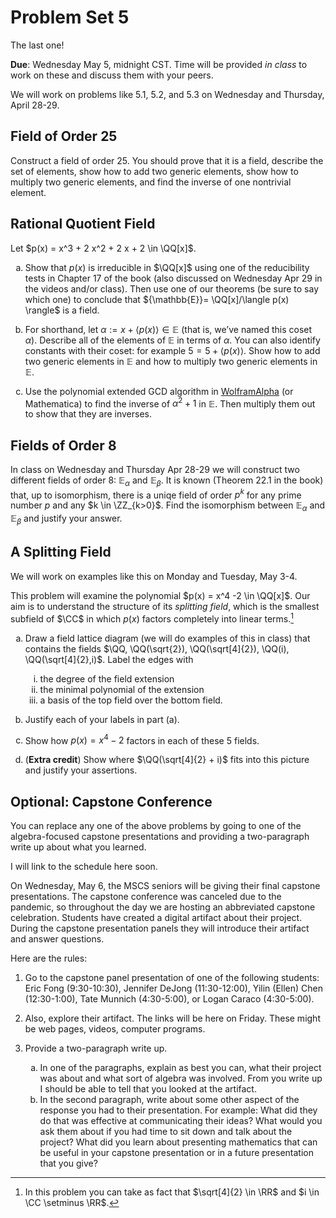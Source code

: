 # Problem Set 5

The last one!

\newcommand{\EE}{{\mathbb{E}}}


**Due**: Wednesday May 5, midnight CST. Time will be provided *in class* to work on these and discuss them with your peers. 

We will work on problems like 5.1, 5.2, and 5.3 on Wednesday and Thursday, April 28-29. 

##  Field of Order 25

Construct a field of order 25. You should prove that it is a field, describe the set of elements, show how to add two generic elements, show how to multiply two generic elements, and find the inverse of one nontrivial element. 

##  Rational Quotient Field

Let $p(x) =  x^3 + 2 x^2 + 2 x + 2 \in \QQ[x]$.

a. Show that $p(x)$ is irreducible in $\QQ[x]$ using one of the reducibility tests in Chapter 17 of the book (also discussed on Wednesday Apr 29 in the videos and/or class). Then use one of our theorems (be sure to say which one) to conclude that $\EE = \QQ[x]/\langle p(x) \rangle$ is a field.

b. For shorthand, let $\alpha := x + \langle p(x) \rangle \in \EE$ (that is, we've named this coset $\alpha$). Describe all of the elements of $\EE$ in terms of $\alpha$. You can also identify constants with their coset: for example $5 = 5 + \langle p(x) \rangle$. Show how to add two generic elements in $\EE$ and how to multiply two generic elements in $\EE$.

c. Use the polynomial extended GCD algorithm in [WolframAlpha](https://www.wolframalpha.com/input/?i=PolynomialExtendedGCD%5Bx%5E2%2B1%2Cx%5E3-4x%2B7%2Cx%5D) (or Mathematica) to find the inverse of $\alpha^2 + 1$ in $\EE$. Then multiply them out to show that they are inverses.


## Fields of Order 8

In class on Wednesday and Thursday Apr 28-29 we will construct two different fields of order 8: $\EE_\alpha$ and $\EE_\beta$. It is known (Theorem 22.1 in the book) that, up to isomorphism, there is a uniqe field of order $p^k$ for any prime number $p$ and any $k \in \ZZ_{k>0}$. Find the isomorphism between $\EE_\alpha$ and $\EE_\beta$ and justify your answer.

## A Splitting Field

We will work on examples like this on Monday and Tuesday, May 3-4.

This problem will examine the polynomial $p(x) = x^4 -2 \in \QQ[x]$. Our aim is to understand the structure of its *splitting field*, which is the smallest subfield of $\CC$ in which $p(x)$ factors completely into linear terms.^[In this problem you can take as fact that $\sqrt[4]{2} \in \RR$ and $i \in \CC \setminus \RR$.]

a. Draw a field lattice diagram (we will do examples of this in class) that contains the fields $\QQ, \QQ(\sqrt{2}), \QQ(\sqrt[4]{2}), \QQ(i), \QQ(\sqrt[4]{2},i)$. Label the edges with

    i. the degree of the field extension
    ii. the minimal polynomial of the extension
    iii. a basis of the top field over the bottom field.
    

b. Justify each of your labels in part (a).

c. Show how $p(x) = x^4 -2$ factors in each of these 5 fields. 

d. (**Extra credit**) Show where $\QQ(\sqrt[4]{2} + i)$ fits into this picture and justify your assertions. 


## Optional: Capstone Conference

You can replace any one of the above problems by going to one of the algebra-focused capstone presentations and providing a two-paragraph write up about what you learned.

I will link to the schedule here soon.

On Wednesday, May 6, the MSCS seniors will be giving their final capstone presentations. The capstone conference was canceled due to the pandemic, so throughout the day we are hosting an abbreviated capstone celebration. Students have created a digital artifact about their project. During the capstone presentation panels they will introduce their artifact and answer questions.

Here are the rules:

1. Go to the capstone panel presentation of one of the following students: Eric Fong (9:30-10:30), Jennifer DeJong (11:30-12:00), Yilin (Ellen) Chen (12:30-1:00),  Tate Munnich (4:30-5:00), or Logan Caraco (4:30-5:00).

2. Also, explore their artifact. The links will be here on Friday. These might be web pages, videos, computer programs. 

3. Provide a two-paragraph write up. 

    (a) In one of the paragraphs, explain as best you can, what their project was about and what sort of algebra was involved. From  you write up I should be able to tell that you looked at the artifact. 
    (b) In the second paragraph, write about some other aspect of the response you had to their presentation. For example: What did they do that was effective at communicating their ideas? What would you ask them about if you had time to sit down and talk about the project? What did you learn about presenting mathematics that can be useful in your capstone presentation or in a future presentation that you give?